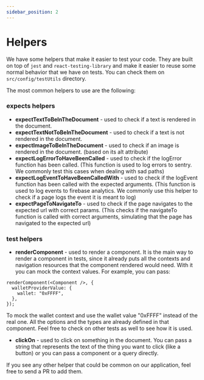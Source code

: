 ```yaml
---
sidebar_position: 2
---
```


# Helpers
We have some helpers that make it easier to test your code. They are built on top of `jest` and `react-testing-library`
and make it easier to reuse some normal behavior that we have on tests. You can check them on `src/config/testUtils` directory.

The most common helpers to use are the following:
### expects helpers
- **expectTextToBeInTheDocument** - used to check if a text is rendered in the document.
- **expectTextNotToBeInTheDocument** - used to check if a text is not rendered in the document.
- **expectImageToBeInTheDocument** - used to check if an image is rendered in the document. (based on its alt attribute)
- **expectLogErrorToHaveBeenCalled** - used to check if the logError function has been called. (This function is used to log errors to sentry. We commonly test this cases when dealing with sad paths)
- **expectLogEventToHaveBeenCalledWith** - used to check if the logEvent function has been called with the expected arguments. (This function is used to log events to firebase analytics. We commonly use this helper to check if a page logs the event it is meant to log)
- **expectPageToNavigateTo** - used to check if the page navigates to the expected url with correct params. (This checks if the navigateTo function is called with correct arguments, simulating that the page has navigated to the expected url)

### test helpers
- **renderComponent** - used to render a component. It is the main way to render a component in tests, since it already
puts all the contexts and navigation resources that the component rendered would need.
With it you can mock the context values. For example, you can pass:
```
renderComponent(<Component />, {
  walletProviderValue: {
    wallet: "0xFFFF",
  },
});
```
To mock the wallet context and use the wallet value "0xFFFF" instead of the real one.
All the options and the types are already defined in that component. Feel free to check on other tests as well to see how it is used.

- **clickOn** - used to click on something in the document. You can pass a string that represents the text of the thing you want to click (like a button)
or you can pass a component or a query directly.

If you see any other helper that could be common on our application, feel free to send a PR to add them.
